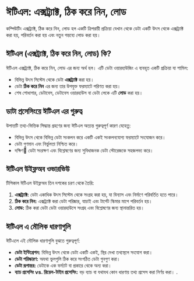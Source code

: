 # ঈটিএল: এক্সট্র্যাক্ট, ঠিক করে নিন, লোড

কম্পিউটিং এক্সট্র্যাক্ট, ঠিক করে নিন, লোড হল একটি ত্রিপরায়ী প্রক্রিয়া যেখান থেকে ডেটা একটি উৎস থেকে এক্সট্র্যাক্ট করা হয়, পরিবর্তন করা হয় এবং নতুন গন্তব্যে লোড করা হয়।

## ঈটিএল (এক্সট্র্যাক্ট, ঠিক করে নিন, লোড) কি?

ঈটিএল এক্সট্র্যাক্ট, ঠিক করে নিন, লোড এর জন্য অর্থ হল। এটি ডেটা ওয়ারহাউজিং এ ব্যবহৃত একটি প্রক্রিয়া যা শামিল:

- বিভিন্ন উৎস সিস্টেম থেকে ডেটা **এক্সট্র্যাক্ট** করা হয়।
- ডেটা **ঠিক করে নিন** এর জন্য তার উপযুক্ত ফরম্যাটে পরিণত করা হয়।
- শেষ শোধাগার, ডেটাবেস, ডেটাবেস ওয়ারহাউস বা ডেটা লেকে এটি **লোড** করা হয়।

## ডাটা প্রসেসিংয়ে ঈটিএল এর গুরুত্ব

উপাত্তটি তথ্য-ভিত্তিক সিদ্ধান্ত গ্রহণের জন্য ঈটিএল অত্যন্ত গুরুত্বপূর্ণ কারণ যেহেতু:

- বিভিন্ন উৎস থেকে বিভিন্ন ডেটা সংকলন করে একটি একই সংকলনযোগ্য ফরম্যাটে সংযোজন করে।
- ডেটা গুণমান এবং নির্ভুলতা নিশ্চিত করে।
- দক্ষিণ঑ ডেটা সংরক্ষণ এবং বিশ্লেষণের জন্য সুবিধাজনক ডেটা স্টোরেজকে সহজলভ্য করে।

## ঈটিএল উইফ্লঅব ওভারভিউ

টিপিকাল ঈটিএল উইফ্লঅব তিন দশকের চরণ থেকে তৈরি:

1. **এক্সট্র্যাক্ট:** ডেটা একাধিক উৎস সিস্টেম থেকে সংগ্রহ করা হয়, যা বিন্যাস এবং নির্মাণে পরিবর্তিত হতে পারে।
2. **ঠিক করে নিন:** এক্সট্র্যাক্ট করা ডেটা পরিষ্কার, যাচাই এবং টার্গেট স্কিমার মাপে পরিবর্তন হয়।
3. **লোড:** ঠিক করা ডেটা ডেটা ওয়ারহাউসে সংগ্রহ এবং বিশ্লেষণের জন্য স্থানান্তরিত হয়।

## ঈটিএল এ মৌলিক ধারণাগুলি

ঈটিএলে এই মৌলিক ধারণাগুলি বুঝতে গুরুত্বপূর্ণ:

- **ডেটা ইন্টিগ্রেশন:** বিভিন্ন উৎস থেকে ডেটা একটি একই, স্থির দেখা তথ্যস্থলে সংযোগ করা।
- **ডেটা পরিষ্কারণ:** অযথা ভুলগুলি ঠিক করে সংগঠিত ডেটা গুনগুণ করা।
- **ডেটা রূপান্তর:** ডেটাকে এক ফর্ম্যাট বা প্রকারে থেকে অন্য করা।
- **ব্যাচ প্রসেসিং vs. রিয়েল-টাইম প্রসেসিং:** বড় ব্যাচ বা যথাযথ কোন ধারণায় তথ্য প্রসেস করা নির্ণয় করা।
.